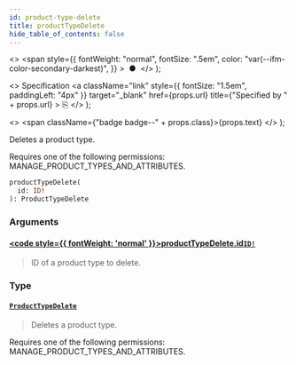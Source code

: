 ```yaml
---
id: product-type-delete
title: productTypeDelete
hide_table_of_contents: false
---
```


  <>
    <span
      style={{
        fontWeight: "normal",
        fontSize: ".5em",
        color: "var(--ifm-color-secondary-darkest)",
      }}
    >
      &nbsp;●&nbsp;
    </span>
  </>
);

  <>
    Specification
    <a
      className="link"
      style={{ fontSize: "1.5em", paddingLeft: "4px" }}
      target="\_blank"
      href={props.url}
      title={"Specified by " + props.url}
    >
      ⎘
    </a>
  </>
);

  <>
    <span className={"badge badge--" + props.class}>{props.text}</span>
  </>
);

Deletes a product type.

Requires one of the following permissions: MANAGE_PRODUCT_TYPES_AND_ATTRIBUTES.

```graphql
productTypeDelete(
  id: ID!
): ProductTypeDelete
```

### Arguments

#### [<code style={{ fontWeight: 'normal' }}>productTypeDelete.<b>id</b></code>](#)<Bullet />[`ID!`](../../../api-reference/miscellaneous/scalars/id) <Badge class="secondary" text="non-null"/> <Badge class="secondary" text="scalar"/> <Badge class="secondary" text="miscellaneous"/>

> ID of a product type to delete.

### Type

#### [`ProductTypeDelete`](../../../api-reference/products/objects/product-type-delete) <Badge class="secondary" text="object"/> <Badge class="secondary" text="products"/>

> Deletes a product type.

Requires one of the following permissions: MANAGE_PRODUCT_TYPES_AND_ATTRIBUTES.

>
